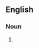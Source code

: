 {{also|mill streams}}

==English==

===Noun===
{{head|en|noun plural form}}

# {{plural of|millstream|lang=en}}